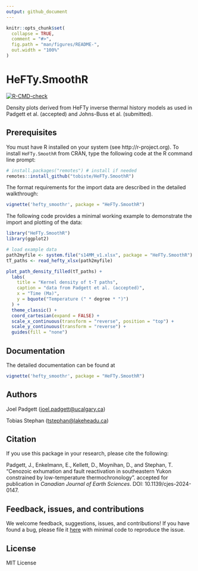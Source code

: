 ```yaml
---
output: github_document
---
```


<!-- README.md is generated from README.Rmd. Please edit that file -->

```r
knitr::opts_chunk$set(
  collapse = TRUE,
  comment = "#>",
  fig.path = "man/figures/README-",
  out.width = "100%"
)
```

# HeFTy.SmoothR

<!-- badges: start -->
  [![R-CMD-check](https://github.com/joelpadgett/HeFTy_SmoothR/actions/workflows/R-CMD-check.yaml/badge.svg)](https://github.com/joelpadgett/HeFTy_SmoothR/actions/workflows/R-CMD-check.yaml)
<!-- badges: end -->

Density plots derived from HeFTy inverse thermal history models as used in 
Padgett et al. (accepted) and Johns-Buss et al. (submitted). 


## Prerequisites
You must have R installed on your system (see http://r-project.org). To install 
`HeFTy.SmoothR` from CRAN, type the following code at the R command line prompt:

```r
# install.packages("remotes") # install if needed
remotes::install_github("tobiste/HeFTy.SmoothR")
```

The format requirements for the import data are described in the detailed 
walkthrough:
```r
vignette('hefty_smoothr', package = "HeFTy.SmoothR")
```

The following code provides a minimal working example to demonstrate the import 
and plotting of the data:


```r
library("HeFTy.SmoothR")
library(ggplot2)

# load example data
path2myfile <- system.file("s14MM_v1.xlsx", package = "HeFTy.SmoothR") # example data
tT_paths <- read_hefty_xlsx(path2myfile)

plot_path_density_filled(tT_paths) +
  labs(
    title = "Kernel density of t-T paths",
    caption = "data from Padgett et al. (accepted)",
    x = "Time (Ma)",
    y = bquote("Temperature (" * degree * ")")
  ) +
  theme_classic() +
  coord_cartesian(expand = FALSE) +
  scale_x_continuous(transform = "reverse", position = "top") +
  scale_y_continuous(transform = "reverse") +
  guides(fill = "none")
```

## Documentation
The detailed documentation can be found at

```r
vignette('hefty_smoothr', package = "HeFTy.SmoothR")
```

## Authors
Joel Padgett (<joel.padgett@ucalgary.ca>)

Tobias Stephan (<tstephan@lakeheadu.ca>)

## Citation
If you use this package in your research, please cite the following:

Padgett, J., Enkelmann, E., Kellett, D., Moynihan, D., and Stephan, T. 
"Cenozoic exhumation and fault reactivation in southeastern Yukon constrained 
by low-temperature thermochronology". 
accepted for publication in *Canadian Journal of Earth Sciences*. 
DOI: 10.1139/cjes-2024-0147.

## Feedback, issues, and contributions

We welcome feedback, suggestions, issues, and contributions! If you have
found a bug, please file it
[here](https://github.com/padgett/HeFTy_SmoothR/issues) with minimal code to
reproduce the issue.


## License
MIT License
